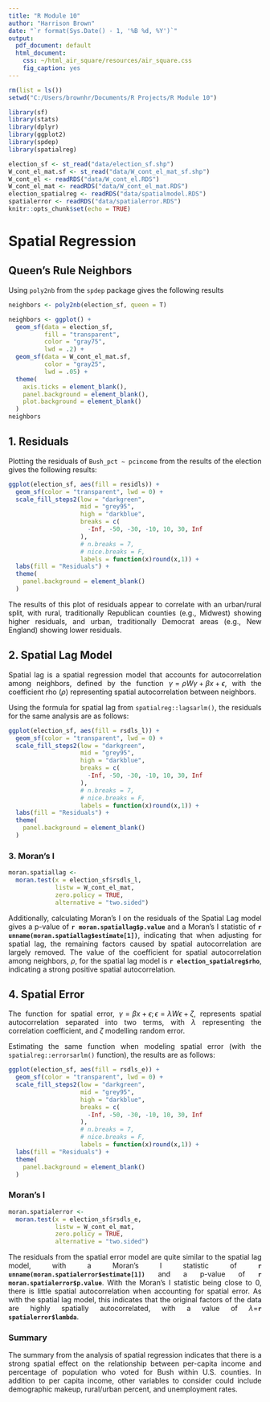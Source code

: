 ```yaml
---
title: "R Module 10"
author: "Harrison Brown"
date: "`r format(Sys.Date() - 1, '%B %d, %Y')`"
output:
  pdf_document: default
  html_document:
    css: ~/html_air_square/resources/air_square.css
    fig_caption: yes
---
```


```{=html}
<style>
body {
text-align: justify}
</style>
```
```r
rm(list = ls())
setwd("C:/Users/brownhr/Documents/R Projects/R Module 10")

library(sf)
library(stats)
library(dplyr)
library(ggplot2)
library(spdep)
library(spatialreg)

election_sf <- st_read("data/election_sf.shp")
W_cont_el_mat.sf <- st_read("data/W_cont_el_mat_sf.shp")
W_cont_el <- readRDS("data/W_cont_el.RDS")
W_cont_el_mat <- readRDS("data/W_cont_el_mat.RDS")
election_spatialreg <- readRDS("data/spatialmodel.RDS")
spatialerror <- readRDS("data/spatialerror.RDS")
knitr::opts_chunk$set(echo = TRUE)
```

# Spatial Regression

## Queen's Rule Neighbors

Using `poly2nb` from the `spdep` package gives the following results

```r
neighbors <- poly2nb(election_sf, queen = T)
```

```r
neighbors <- ggplot() +
  geom_sf(data = election_sf,
          fill = "transparent",
          color = "gray75",
          lwd = .2) + 
  geom_sf(data = W_cont_el_mat.sf,
          color = "gray25",
          lwd = .05) +
  theme(
    axis.ticks = element_blank(),
    panel.background = element_blank(),
    plot.background = element_blank()
  )
neighbors
```

\pagebreak

## 1. Residuals

Plotting the residuals of `Bush_pct ~ pcincome` from the results of the election gives the following results:

```r
ggplot(election_sf, aes(fill = residls)) + 
  geom_sf(color = "transparent", lwd = 0) + 
  scale_fill_steps2(low = "darkgreen",
                    mid = "grey95",
                    high = "darkblue",
                    breaks = c(
                      -Inf, -50, -30, -10, 10, 30, Inf
                    ),
                    # n.breaks = 7,
                    # nice.breaks = F,
                    labels = function(x)round(x,1)) + 
  labs(fill = "Residuals") + 
  theme(
    panel.background = element_blank()
  )
```

The results of this plot of residuals appear to correlate with an urban/rural split, with rural, traditionally Republican counties (e.g., Midwest) showing higher residuals, and urban, traditionally Democrat areas (e.g., New England) showing lower residuals.

\pagebreak

## 2. Spatial Lag Model

Spatial lag is a spatial regression model that accounts for autocorrelation among neighbors, defined by the function $\gamma = \rho W \gamma + \beta x + \epsilon$, with the coefficient rho ($\rho$) representing spatial autocorrelation between neighbors.

Using the formula for spatial lag from `spatialreg::lagsarlm()`, the residuals for the same analysis are as follows:

```r
ggplot(election_sf, aes(fill = rsdls_l)) + 
  geom_sf(color = "transparent", lwd = 0) + 
  scale_fill_steps2(low = "darkgreen",
                    mid = "grey95",
                    high = "darkblue",
                    breaks = c(
                      -Inf, -50, -30, -10, 10, 30, Inf
                    ),
                    # n.breaks = 7,
                    # nice.breaks = F,
                    labels = function(x)round(x,1)) + 
  labs(fill = "Residuals") + 
  theme(
    panel.background = element_blank()
  )

```

### 3. Moran's I

```r
moran.spatiallag <- 
  moran.test(x = election_sf$rsdls_l, 
             listw = W_cont_el_mat, 
             zero.policy = TRUE,
             alternative = "two.sided")
```

Additionally, calculating Moran's I on the residuals of the Spatial Lag model gives a p-value of **`r moran.spatiallag$p.value`** and a Moran's I statistic of **`r unname(moran.spatiallag$estimate[1])`**, indicating that when adjusting for spatial lag, the remaining factors caused by spatial autocorrelation are largely removed. The value of the coefficient for spatial autocorrelation among neighbors, $\rho$, for the spatial lag model is **`r election_spatialreg$rho`**, indicating a strong positive spatial autocorrelation.

\pagebreak

## 4. Spatial Error


The function for spatial error, $\gamma = \beta x + \epsilon; \epsilon = \lambda W \epsilon+\zeta$, represents spatial autocorrelation separated into two terms, with $\lambda$ representing the correlation coefficient, and $\zeta$ modelling random error.

Estimating the same function when modeling spatial error (with the `spatialreg::errorsarlm()` function), the results are as follows:

```r
ggplot(election_sf, aes(fill = rsdls_e)) + 
  geom_sf(color = "transparent", lwd = 0) + 
  scale_fill_steps2(low = "darkgreen",
                    mid = "grey95",
                    high = "darkblue",
                    breaks = c(
                      -Inf, -50, -30, -10, 10, 30, Inf
                    ),
                    # n.breaks = 7,
                    # nice.breaks = F,
                    labels = function(x)round(x,1)) + 
  labs(fill = "Residuals") + 
  theme(
    panel.background = element_blank()
  )
```

### Moran's I

```r
moran.spatialerror <- 
  moran.test(x = election_sf$rsdls_e,
             listw = W_cont_el_mat,
             zero.policy = TRUE,
             alternative = "two.sided")
```

The residuals from the spatial error model are quite similar to the spatial lag model, with a Moran's I statistic of **`r unname(moran.spatialerror$estimate[1])`** and a p-value of **`r moran.spatialerror$p.value`**. With the Moran's I statistic being close to 0, there is little spatial autocorrelation when accounting for spatial error. As with the spatial lag model, this indicates that the original factors of the data are highly spatially autocorrelated, with a value of $\lambda$=**`r spatialerror$lambda`**.

### Summary

The summary from the analysis of spatial regression indicates that there is a strong spatial effect on the relationship between per-capita income and percentage of population who voted for Bush within U.S. counties. In addition to per capita income, other variables to consider could include demographic makeup, rural/urban percent, and unemployment rates.
